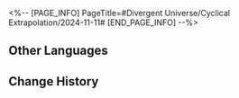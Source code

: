 <%-- [PAGE_INFO]
PageTitle=#Divergent Universe/Cyclical Extrapolation/2024-11-11#
[END_PAGE_INFO] --%>
{{Event
|name              = Cyclical Extrapolation: Convene Whereupon
|image             = Event Cyclical Extrapolation Convene Whereupon.png
|type              = Cyclical Extrapolation
|time_known        = yes
|time_start        = 2024-11-11 04:00:00
|time_end          = 2024-11-18 03:59:59
}}

{{Cyclical Extrapolation
|boons      = 
|curios     = Family Ties; Fortune Glue; Unknown Lost Property; Green Fingers
|equations  = 
|trailblaze = 
|rewards    = Relic Remains*30; Lost Crystal*3
|boss_1_1   = Silvermane Lieutenant; Frigid Prowler; Disciples of Sanctus Medicus: Shape Shifter; Senior Staff: Team Leader; Dreamjolt Troupe's Sweet Gorilla
|boss_1_2   = Disciples of Sanctus Medicus: Shape Shifter (Bug); The Ascended (Bug); Abundance Sprite: Malefic Ape (Bug); Senior Staff: Team Leader (Bug); Aurumaton Spectral Envoy (Bug); Dreamjolt Troupe's Beyond Overcooked (Bug); Dreamjolt Troupe's Sweet Gorilla (Bug); "Past Confined and Caged" (Bug); "Tomorrow in Harmonious Chords" (Bug); "Present Inebriated in Revelry" (Bug)
|boss_2_1   = Silvermane Lieutenant (Bug); Frigid Prowler (Bug); Disciples of Sanctus Medicus: Shape Shifter (Bug); Senior Staff: Team Leader (Bug); Dreamjolt Troupe's Sweet Gorilla (Bug)
|boss_2_2   = Svarog (Complete); Stellaron Hunter: Kafka (Complete); Abundant Ebon Deer (Complete); Cloud Knight Lieutenant: Yanqing (Complete); Memory Zone Meme "Something Unto Death" (Complete)
|boss_3     = Cirrus (Complete)
|rules      = Obtain this week's Preset Constructs upon entering the first plane
|root       = Divergent Universe: The Human Comedy
}}

==Other Languages==
{{Other Languages
|en   = Cyclical Extrapolation: Convene Whereupon
|zhs  = 周期演算：何处相逢
|zht  = 週期演算：何處相逢
|ja   = 周期演算：何処かの出会い
|ko   = 주기 연산: 어디서 만나랴
|es   = Cálculo periódico: Encuentro en algún lugar
|fr   = Calcul cyclique&nbsp;: Rencontre ici ou là
|ru   = Цикличное вычисление: Место встречи
|th   = การคำนวณแบบรอบ: พานพบในหนใด
|vi   = Ngoại Suy Chu Kỳ: Gặp Gỡ Tại Nơi Nào
|de   = Zyklische Berechnung: Wo man sich trifft
|id   = Kalkulasi Siklus: Tempat Bertemu
|pt   = Extrapolação Cíclica: Encontro em Algum Lugar
}}

==Change History==
{{Change History|2.6}}